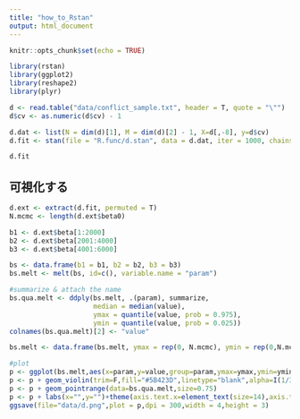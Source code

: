 ```yaml
---
title: "how_to_Rstan"
output: html_document
---
```


```r
knitr::opts_chunk$set(echo = TRUE)
```

```r
library(rstan)
library(ggplot2)
library(reshape2)
library(plyr)
```

```r
d <- read.table("data/conflict_sample.txt", header = T, quote = "\"")
d$cv <- as.numeric(d$cv) - 1
```



```r
d.dat <- list(N = dim(d)[1], M = dim(d)[2] - 1, X=d[,-8], y=d$cv)
d.fit <- stan(file = "R.func/d.stan", data = d.dat, iter = 1000, chains =4)

```
```r
d.fit
```
 
## 可視化する
 
```r
d.ext <- extract(d.fit, permuted = T)
N.mcmc <- length(d.ext$beta0)

b1 <- d.ext$beta[1:2000]
b2 <- d.ext$beta[2001:4000]
b3 <- d.ext$beta[4001:6000]

bs <- data.frame(b1 = b1, b2 = b2, b3 = b3)
bs.melt <- melt(bs, id=c(), variable.name = "param")

#summarize & attach the name
bs.qua.melt <- ddply(bs.melt, .(param), summarize,
                     median = median(value),
                     ymax = quantile(value, prob = 0.975),
                     ymin = quantile(value, prob = 0.025))
colnames(bs.qua.melt)[2] <- "value"

bs.melt <- data.frame(bs.melt, ymax = rep(0, N.mcmc), ymin = rep(0,N.mcmc))

#plot
p <- ggplot(bs.melt,aes(x=param,y=value,group=param,ymax=ymax,ymin=ymin,color=param))
p <- p + geom_violin(trim=F,fill="#5B423D",linetype="blank",alpha=I(1/3))
p <- p + geom_pointrange(data=bs.qua.melt,size=0.75)
p <- p + labs(x="",y="")+theme(axis.text.x=element_text(size=14),axis.text.y=element_text(size=14))
ggsave(file="data/d.png",plot = p,dpi = 300,width = 4,height = 3)

```
